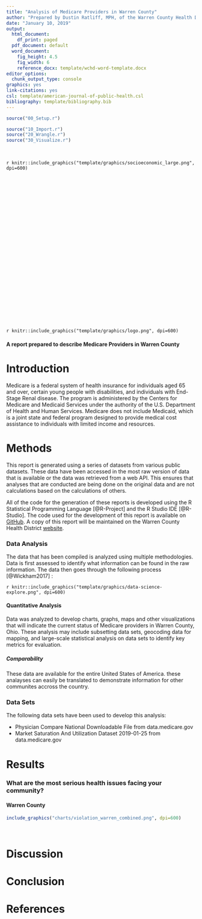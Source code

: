 ```yaml
---
title: "Analysis of Medicare Providers in Warren County"
author: "Prepared by Dustin Ratliff, MPH, of the Warren County Health District"
date: "January 10, 2019"
output:
  html_document:
    df_print: paged
  pdf_document: default
  word_document:
    fig_height: 4.5
    fig_width: 6
    reference_docx: template/wchd-word-template.docx
editor_options:
  chunk_output_type: console
graphics: yes
link-citations: yes
csl: template/american-journal-of-public-health.csl
bibliography: template/bibliography.bib
---
```

```r
source("00_Setup.r")

```
```r
source("10_Import.r")
source("20_Wrangle.r")
source("30_Visualize.r")
```

<br>

`r knitr::include_graphics("template/graphics/socioeconomic_large.png", dpi=600)`

<br>

<br>

<br>

<br>

<br>

<br>

<br>

<br>

<br>

<br>

<br>

<br>

<br>

`r knitr::include_graphics("template/graphics/logo.png", dpi=600)`

\newline

#### A report prepared to describe Medicare Providers in Warren County

##### 

# Introduction

Medicare is a federal system of health insurance for individuals aged 65 and over, certain young people with disabilities, and individuals with End-Stage Renal disease. The program is administered by the Centers for Medicare and Medicaid Services under the authority of the U.S. Department of Health and Human Services. Medicare does not include Medicaid, which is a joint state and federal program designed to provide medical cost assistance to individuals with limited income and resources.

# Methods

This report is generated using a series of datasets from various public datasets. These data have been accessed in the most raw version of
data that is available or the data was retrieved from a web API. This ensures
that analyses that are conducted are being done on the original data and are not
calculations based on the calculations of others.

All of the code for the generation of these reports is developed using the R
Statistical Programming Language [@R-Project] and the R Studio IDE [@R-Studio].
The code used for the development of this report is available on
[GitHub](https://github.com/DustinRatliff/medicare_analysis). A copy of this report
will be maintained on the Warren County Health District
[website](http://warrenchd.com/document-category/assessments).

### Data Analysis

The data that has been compiled is analyzed using multiple methodologies. Data
is first assessed to identify what information can be found in the raw
information. The data then goes through the following process [@Wickham2017] :

`r knitr::include_graphics("template/graphics/data-science-explore.png", dpi=600)`

#### Quantitative Analysis

Data was analyzed to develop charts, graphs, maps and other visualizations that will indicate the current status of Medicare providers in Warren County, Ohio. These analysis may include subsetting data sets, geocoding data for mapping, and large-scale statistical analysis on data sets to identify key metrics for evaluation.

##### Comparability

These data are available for the entire United States of America. these analayses can easily be translated to demonstrate information for other communites accross the country.

### Data Sets

The following data sets have been used to develop this analysis:

  * Physician Compare National Downloadable File from data.medicare.gov
  * Market Saturation And Utilization Dataset 2019-01-25 from data.medicare.gov

#####

# Results

### What are the most serious health issues facing your community?

#### Warren County



```r
include_graphics("charts/violation_warren_combined.png", dpi=600)


```


<br>

#####

# Discussion

# Conclusion

#####

# References
